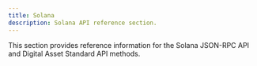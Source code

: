 ```yaml
---
title: Solana
description: Solana API reference section.
---
```


This section provides reference information for the Solana JSON-RPC API
and Digital Asset Standard API methods.
